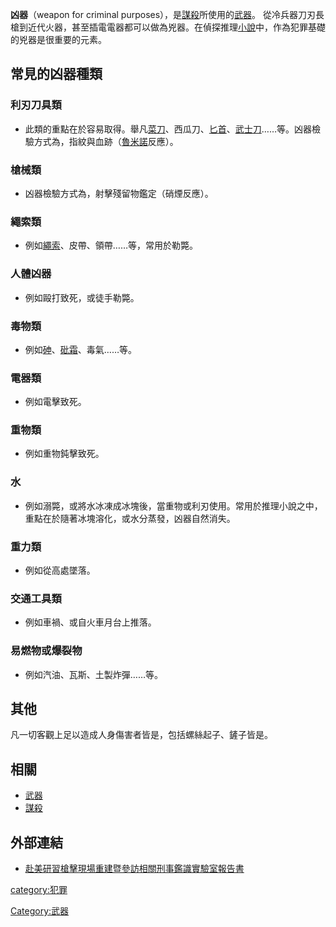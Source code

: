 {{多個問題|
{{Original research|time=2012-08-15T06:10:18+00:00}}
{{unreferenced|time=2009-06-12}}
{{expand|time=2007-09-26T20:10:38Z}}
}}
'''凶器'''（weapon for criminal purposes），是[[謀殺|謀殺]]所使用的[[武器|武器]]。
從冷兵器刀刃長槍到近代火器，甚至插電電器都可以做為兇器。在偵探推理[[小說|小說]]中，作為犯罪基礎的兇器是很重要的元素。

==常見的凶器種類==
===利刃刀具類===
* 此類的重點在於容易取得。舉凡[[菜刀|菜刀]]、西瓜刀、[[匕首|匕首]]、[[武士刀|武士刀]]……等。凶器檢驗方式為，指紋與血跡（[[魯米諾|魯米諾]]反應）。
===槍械類===
* 凶器檢驗方式為，射擊殘留物鑑定（硝煙反應）。
===繩索類===
* 例如[[繩索|繩索]]、皮帶、領帶……等，常用於勒斃。
===人體凶器===
* 例如毆打致死，或徒手勒斃。

===毒物類===
* 例如[[砷|砷]]、[[砒霜|砒霜]]、毒氣……等。
===電器類===
* 例如電擊致死。
===重物類===
* 例如重物鈍擊致死。
===水===
* 例如溺斃，或將水冰凍成冰塊後，當重物或利刃使用。常用於推理小說之中，重點在於隨著冰塊溶化，或水分蒸發，凶器自然消失。
===重力類===
* 例如從高處墜落。
===交通工具類===
* 例如車禍、或自火車月台上推落。
===易燃物或爆裂物===
* 例如汽油、瓦斯、土製炸彈……等。
==其他==
凡一切客觀上足以造成人身傷害者皆是，包括螺絲起子、鏟子皆是。

==相關==
* [[武器|武器]]
* [[謀殺|謀殺]]

==外部連結==
* [http://open.nat.gov.tw/OpenFront/report/show_file.jsp?sysId=C09704161&fileNo=001 赴美研習槍擊現場重建暨參訪相關刑事鑑識實驗室報告書]{{dead link|date=2017年11月 |bot=InternetArchiveBot |fix-attempted=yes }}



[[Category:武器|Category:武器]]
[[category:犯罪|category:犯罪]]